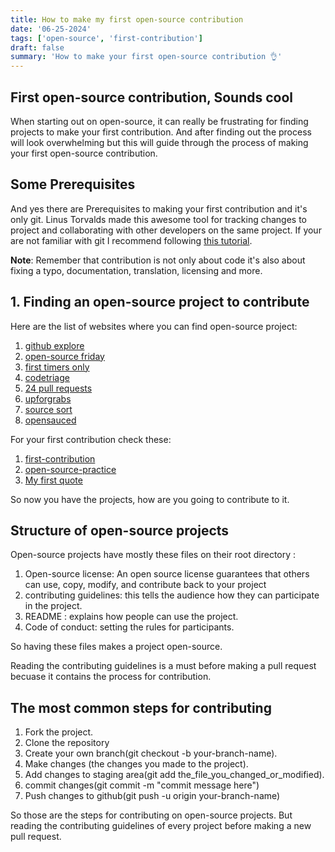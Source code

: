 ```yaml
---
title: How to make my first open-source contribution
date: '06-25-2024'
tags: ['open-source', 'first-contribution']
draft: false
summary: 'How to make your first open-source contribution 👌'
---
```


## First open-source contribution, Sounds cool

When starting out on open-source, it can really be frustrating for finding projects to make your first contribution. And after finding out the process will look overwhelming but this will guide through the process of making your first open-source contribution.

## Some Prerequisites

And yes there are Prerequisites to making your first contribution and it's only git. Linus Torvalds made this
awesome tool for tracking changes to project and collaborating with other developers on the same project. If your are not
familiar with git I recommend following [this tutorial](https://www.atlassian.com/git).

**Note**: Remember that contribution is not only about code it's also about fixing a typo, documentation, translation, licensing and more.

## 1. Finding an open-source project to contribute

Here are the list of websites where you can find open-source project:

1. [github explore](https://github.com/explore/)
2. [open-source friday](https://opensourcefriday.com/)
3. [first timers only](https://www.firsttimersonly.com/)
4. [codetriage](https://www.codetriage.com/)
5. [24 pull requests](https://24pullrequests.com/)
6. [upforgrabs](https://up-for-grabs.net/)
7. [source sort](https://web.archive.org/web/20201111233803/https://www.sourcesort.com/)
8. [opensauced](https://opensauced.pizza/)

For your first contribution check these:

1. [first-contribution](https://github.com/firstcontributions/first-contributions)
2. [open-source-practice](https://github.com/EddieHubCommunity/open-source-practice)
3. [My first quote](https://github.com/AliSinaYOusofi/MyFirstQuote)

So now you have the projects, how are you going to contribute to it.

## Structure of open-source projects

Open-source projects have mostly these files on their root directory :

1. Open-source license: An open source license guarantees that others can use, copy, modify, and contribute back to your project
2. contributing guidelines: this tells the audience how they can participate in the project.
3. README : explains how people can use the project.
4. Code of conduct: setting the rules for participants.

So having these files makes a project open-source.

Reading the contributing guidelines is a must before making a pull request becuase it contains the process for contribution.

## The most common steps for contributing

1. Fork the project.
2. Clone the repository
3. Create your own branch(git checkout -b your-branch-name).
4. Make changes (the changes you made to the project).
5. Add changes to staging area(git add the_file_you_changed_or_modified).
6. commit changes(git commit -m "commit message here")
7. Push changes to github(git push -u origin your-branch-name)

So those are the steps for contributing on open-source projects. 
But reading the contributing guidelines of every project before making a new pull request.
